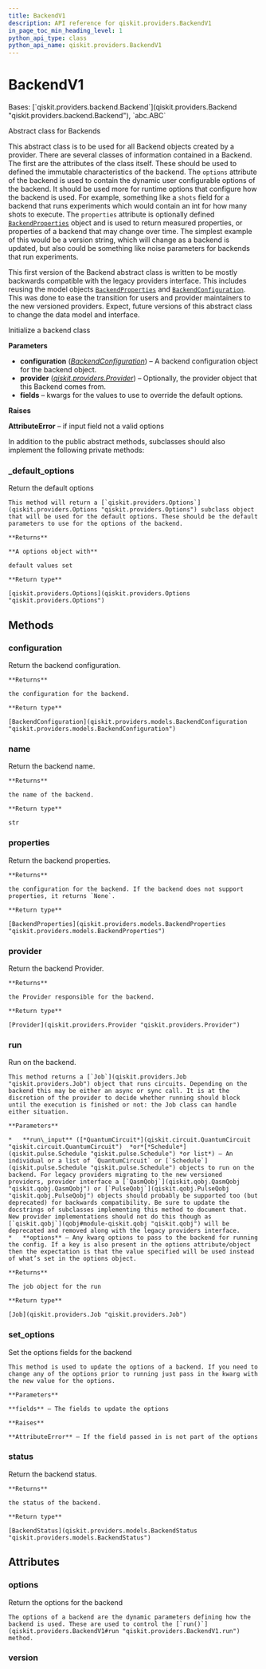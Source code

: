 ```yaml
---
title: BackendV1
description: API reference for qiskit.providers.BackendV1
in_page_toc_min_heading_level: 1
python_api_type: class
python_api_name: qiskit.providers.BackendV1
---
```


# BackendV1

<Class id="qiskit.providers.BackendV1" isDedicatedPage={true} github="https://github.com/qiskit/qiskit/tree/stable/0.21/qiskit/providers/backend.py" signature="BackendV1(configuration, provider=None, **fields)" modifiers="class">
  Bases: [`qiskit.providers.backend.Backend`](qiskit.providers.Backend "qiskit.providers.backend.Backend"), `abc.ABC`

  Abstract class for Backends

  This abstract class is to be used for all Backend objects created by a provider. There are several classes of information contained in a Backend. The first are the attributes of the class itself. These should be used to defined the immutable characteristics of the backend. The `options` attribute of the backend is used to contain the dynamic user configurable options of the backend. It should be used more for runtime options that configure how the backend is used. For example, something like a `shots` field for a backend that runs experiments which would contain an int for how many shots to execute. The `properties` attribute is optionally defined [`BackendProperties`](qiskit.providers.models.BackendProperties "qiskit.providers.models.BackendProperties") object and is used to return measured properties, or properties of a backend that may change over time. The simplest example of this would be a version string, which will change as a backend is updated, but also could be something like noise parameters for backends that run experiments.

  This first version of the Backend abstract class is written to be mostly backwards compatible with the legacy providers interface. This includes reusing the model objects [`BackendProperties`](qiskit.providers.models.BackendProperties "qiskit.providers.models.BackendProperties") and [`BackendConfiguration`](qiskit.providers.models.BackendConfiguration "qiskit.providers.models.BackendConfiguration"). This was done to ease the transition for users and provider maintainers to the new versioned providers. Expect, future versions of this abstract class to change the data model and interface.

  Initialize a backend class

  **Parameters**

  *   **configuration** ([*BackendConfiguration*](qiskit.providers.models.BackendConfiguration "qiskit.providers.models.BackendConfiguration")) – A backend configuration object for the backend object.
  *   **provider** ([*qiskit.providers.Provider*](qiskit.providers.Provider "qiskit.providers.Provider")) – Optionally, the provider object that this Backend comes from.
  *   **fields** – kwargs for the values to use to override the default options.

  **Raises**

  **AttributeError** – if input field not a valid options

  In addition to the public abstract methods, subclasses should also implement the following private methods:

  ### \_default\_options

  <Function id="qiskit.providers.BackendV1._default_options" signature="_default_options()" modifiers="abstract classmethod">
    Return the default options

    This method will return a [`qiskit.providers.Options`](qiskit.providers.Options "qiskit.providers.Options") subclass object that will be used for the default options. These should be the default parameters to use for the options of the backend.

    **Returns**

    **A options object with**

    default values set

    **Return type**

    [qiskit.providers.Options](qiskit.providers.Options "qiskit.providers.Options")
  </Function>

  ## Methods

  <span id="qiskit-providers-backendv1-configuration" />

  ### configuration

  <Function id="qiskit.providers.BackendV1.configuration" signature="BackendV1.configuration()">
    Return the backend configuration.

    **Returns**

    the configuration for the backend.

    **Return type**

    [BackendConfiguration](qiskit.providers.models.BackendConfiguration "qiskit.providers.models.BackendConfiguration")
  </Function>

  <span id="qiskit-providers-backendv1-name" />

  ### name

  <Function id="qiskit.providers.BackendV1.name" signature="BackendV1.name()">
    Return the backend name.

    **Returns**

    the name of the backend.

    **Return type**

    str
  </Function>

  <span id="qiskit-providers-backendv1-properties" />

  ### properties

  <Function id="qiskit.providers.BackendV1.properties" signature="BackendV1.properties()">
    Return the backend properties.

    **Returns**

    the configuration for the backend. If the backend does not support properties, it returns `None`.

    **Return type**

    [BackendProperties](qiskit.providers.models.BackendProperties "qiskit.providers.models.BackendProperties")
  </Function>

  <span id="qiskit-providers-backendv1-provider" />

  ### provider

  <Function id="qiskit.providers.BackendV1.provider" signature="BackendV1.provider()">
    Return the backend Provider.

    **Returns**

    the Provider responsible for the backend.

    **Return type**

    [Provider](qiskit.providers.Provider "qiskit.providers.Provider")
  </Function>

  <span id="qiskit-providers-backendv1-run" />

  ### run

  <Function id="qiskit.providers.BackendV1.run" signature="BackendV1.run(run_input, **options)" modifiers="abstract">
    Run on the backend.

    This method returns a [`Job`](qiskit.providers.Job "qiskit.providers.Job") object that runs circuits. Depending on the backend this may be either an async or sync call. It is at the discretion of the provider to decide whether running should block until the execution is finished or not: the Job class can handle either situation.

    **Parameters**

    *   **run\_input** ([*QuantumCircuit*](qiskit.circuit.QuantumCircuit "qiskit.circuit.QuantumCircuit")  *or*[*Schedule*](qiskit.pulse.Schedule "qiskit.pulse.Schedule") *or list*) – An individual or a list of `QuantumCircuit` or [`Schedule`](qiskit.pulse.Schedule "qiskit.pulse.Schedule") objects to run on the backend. For legacy providers migrating to the new versioned providers, provider interface a [`QasmQobj`](qiskit.qobj.QasmQobj "qiskit.qobj.QasmQobj") or [`PulseQobj`](qiskit.qobj.PulseQobj "qiskit.qobj.PulseQobj") objects should probably be supported too (but deprecated) for backwards compatibility. Be sure to update the docstrings of subclasses implementing this method to document that. New provider implementations should not do this though as [`qiskit.qobj`](qobj#module-qiskit.qobj "qiskit.qobj") will be deprecated and removed along with the legacy providers interface.
    *   **options** – Any kwarg options to pass to the backend for running the config. If a key is also present in the options attribute/object then the expectation is that the value specified will be used instead of what’s set in the options object.

    **Returns**

    The job object for the run

    **Return type**

    [Job](qiskit.providers.Job "qiskit.providers.Job")
  </Function>

  <span id="qiskit-providers-backendv1-set-options" />

  ### set\_options

  <Function id="qiskit.providers.BackendV1.set_options" signature="BackendV1.set_options(**fields)">
    Set the options fields for the backend

    This method is used to update the options of a backend. If you need to change any of the options prior to running just pass in the kwarg with the new value for the options.

    **Parameters**

    **fields** – The fields to update the options

    **Raises**

    **AttributeError** – If the field passed in is not part of the options
  </Function>

  <span id="qiskit-providers-backendv1-status" />

  ### status

  <Function id="qiskit.providers.BackendV1.status" signature="BackendV1.status()">
    Return the backend status.

    **Returns**

    the status of the backend.

    **Return type**

    [BackendStatus](qiskit.providers.models.BackendStatus "qiskit.providers.models.BackendStatus")
  </Function>

  ## Attributes

  ### options

  <Attribute id="qiskit.providers.BackendV1.options">
    Return the options for the backend

    The options of a backend are the dynamic parameters defining how the backend is used. These are used to control the [`run()`](qiskit.providers.BackendV1#run "qiskit.providers.BackendV1.run") method.
  </Attribute>

  ### version

  <Attribute id="qiskit.providers.BackendV1.version" attributeValue="1" />
</Class>

